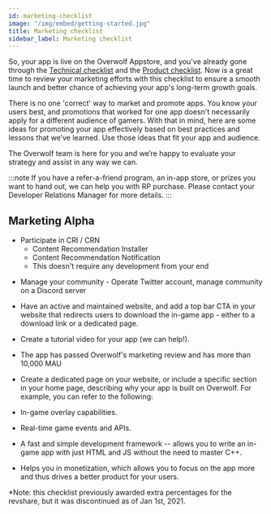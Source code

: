```yaml
---
id: marketing-checklist
image: "/img/embed/getting-started.jpg"
title: Marketing checklist
sidebar_label: Marketing checklist
---
```


So, your app is live on the Overwolf Appstore, and you've already gone through the [Technical checklist](technical-checklist) and the [Product checklist](product-checklist). Now is a great time to review your marketing efforts with this checklist to ensure a smooth launch and better chance of achieving your app's long-term growth goals.

There is no one 'correct' way to market and promote apps. You know your users best, and promotions that worked for one app doesn't necessarily apply for a different audience of gamers. With that in mind, here are some ideas for promoting your app effectively based on best practices and lessons that we’ve learned. Use those ideas that fit your app and audience.

The Overwolf team is here for you and we’re happy to evaluate your strategy and assist in any way we can.

:::note
If you have a refer-a-friend program, an in-app store, or prizes you want to hand out, we can help you with RP purchase. Please contact your Developer Relations Manager for more details.
:::

## Marketing Alpha 
* Participate in CRI / CRN
   *  Content Recommendation Installer
   *  Content Recommendation Notification
   *  This doesn't require any development from your end

-   Manage your community - Operate Twitter account, manage community on a Discord server

-   Have an active and maintained website, and add a top bar CTA in your website that redirects users to download the in-game app - either to a download link or a dedicated page.

-   Create a tutorial video for your app (we can help!).

-   The app has passed Overwolf's marketing review and has more than 10,000 MAU

-   Create a dedicated page on your website, or include a specific section in your home page, describing why your app is built on Overwolf. For example, you can refer to the following:
  *   In-game overlay capabilities.

  *   Real-time game events and APIs.

  *   A fast and simple development framework -- allows you to write an in-game app with just HTML and JS without the need to master C++.

  *   Helps you in monetization, which allows you to focus on the app more and thus drives a better product for your users.
  
*Note: this checklist previously awarded extra percentages for the revshare, but it was discontinued as of Jan 1st, 2021.


